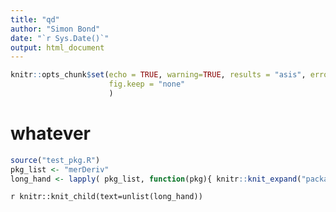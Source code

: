 ```yaml
---
title: "qd"
author: "Simon Bond"
date: "`r Sys.Date()`"
output: html_document
---
```


```r
knitr::opts_chunk$set(echo = TRUE, warning=TRUE, results = "asis", error = TRUE, message=TRUE,
                      fig.keep = "none"
                      )
```

# whatever



```r
source("test_pkg.R")
pkg_list <- "merDeriv"
long_hand <- lapply( pkg_list, function(pkg){ knitr::knit_expand("package_validate.Rmd")})
```

`r knitr::knit_child(text=unlist(long_hand))`